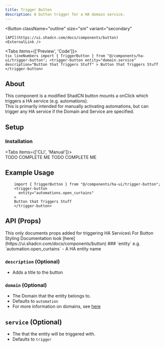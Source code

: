```yaml
---
title: Trigger Button
description: A button trigger for a HA domain service.
---
```




<Button
    className="outline"
    size="sm"
    variant="secondary"
>
    [API](https://ui.shadcn.com/docs/components/button)
    <ExternalLink />
</Button>

<Tabs items={['Preview', 'Code']}>
  <Tab value="Preview">    
    <TriggerButtonPreview />
  </Tab>
  <Tab value="Code">
    ```tsx lineNumbers
      import { TriggerButton } from "@/components/ha-ui/trigger-button";
      <trigger-button
        entity="domain.service"  
        description="Button that Triggers Stuff"
      >
        Button that Triggers Stuff
      </trigger-button>
    ```
  </Tab>
</Tabs>

## About
This component is a modified ShadCN button mounts a onClick which triggers a HA service (e.g. automations).\
This is primarily intended for manually activating automations, but can trigger any HA service if the Domain and Service are specified.


## Setup
### Installation
<Tabs items={['CLI', 'Manual']}>
  <Tab value="CLI">    
    TODO COMPLETE ME
  </Tab>
  <Tab value="Manual">
    TODO COMPLETE ME
  </Tab>
</Tabs>

## Example Usage
```tsx lineNumbers
    import { TriggerButton } from "@/components/ha-ui/trigger-button";
    <trigger-button
      entity="automations.open_curtains"  
    >
    Button that Triggers Stuff
    </trigger-button>
```

## API (Props)
<Callout >
    This only documents props added for triggering HA Services\
    For Button Styling Documentation look [here](https://ui.shadcn.com/docs/components/button)

</Callout>
### `entity`
e.g. `automation.open_curtains`
- A HA entity name

### `description` (Optional)
- Adds a title to the button

### `domain` (Optional)
- The Domain that the entity belongs to.
- Defaults to `automation`
- For more information on domains, see [here](https://www.home-assistant.io/docs/configuration/entities_domains/#domains)

## `service` (Optional)
- The that the entity will be triggered with.
- Defaults to `trigger`